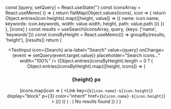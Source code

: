 
  const [query, setQuery] = React.useState('')
  const iconsArray = React.useMemo(
    () => {
      return flatMap(Object.values(icons), icon => {
        return Object.entries(icon.heights).map(([height, value]) => ({
          name: icon.name,
          keywords: icon.keywords,
          width: value.width,
          height,
          path: value.path
        }))
      })
    },
    [icons]
  )
  const results = useSearch(iconsArray, query, {keys: ['name', 'keywords']})
  const iconsByHeight = React.useMemo(() => groupBy(results, 'height'), [results])
  return (
    <Flex flexDirection="column" minHeight="100vh">
      <Head />
      <Header isSearchEnabled={false} />
      <Hero />
      <Container>
        <Grid gridGap={4}>
          <TextInput
            icon={Search}
            aria-label="Search"
            value={query}
            onChange={event => setQuery(event.target.value)}
            placeholder="Search icons..."
            width="100%"
          />
          {Object.entries(iconsByHeight).length > 0 ? (
            Object.entries(iconsByHeight).map(([height, icons]) => (
              <Box key={height}>
                <H3>
                  {height}
                  px
                </H3>
                <Flex flexWrap="wrap" mx={-3}>
                  {icons.map(icon => (
                    <Link
                      key={`${icon.name}-${icon.height}`}
                      display="block"
                      p={3}
                      color="inherit"
                      href={`${icon.name}-${icon.height}`}
                    >
                      <Flex>
                        <Icon width={icon.width} height={icon.height} path={icon.path} />
                      </Flex>
                    </Link>
                  ))}
                </Flex>
              </Box>
            ))
          ) : (
            <Text textAlign="center" p={3}>
              No results found
            </Text>
          )}
        </Grid>
      </Container>
    </Flex>
  )
}

